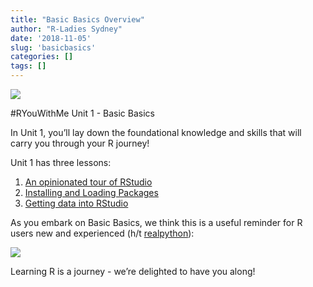 ```yaml
---
title: "Basic Basics Overview"
author: "R-Ladies Sydney"
date: '2018-11-05'
slug: 'basicbasics'
categories: []
tags: []
---
```


![](/post/2018-11-05-basicbasics_files/basicbasicsbanner.jpeg)


#RYouWithMe Unit 1 - Basic Basics

In Unit 1, you'll lay down the foundational knowledge and skills that will carry you through your R journey! 

Unit 1 has three lessons:

1. [An opinionated tour of RStudio](/post/2018/11/05/basicbasics-1/)
2. [Installing and Loading Packages](/post/2018/11/05/basicbasics-2/)
3. [Getting data into RStudio](/post/2018/11/05/basicbasics-3/)

As you embark on Basic Basics, we think this is a useful reminder for R users new and experienced (h/t [realpython](twitter.com/realpython)):


![](/post/2018-11-05-basicbasics_files/bblearning.jpeg)

Learning R is a journey - we're delighted to have you along!